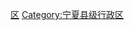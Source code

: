 {{Catnav|頁面分類|...|中国县份|中国各省县份}}

[[Category:中国各省县份|区{{PAGENAME}}]]
[[Category:宁夏县级行政区|Category:宁夏县级行政区]]